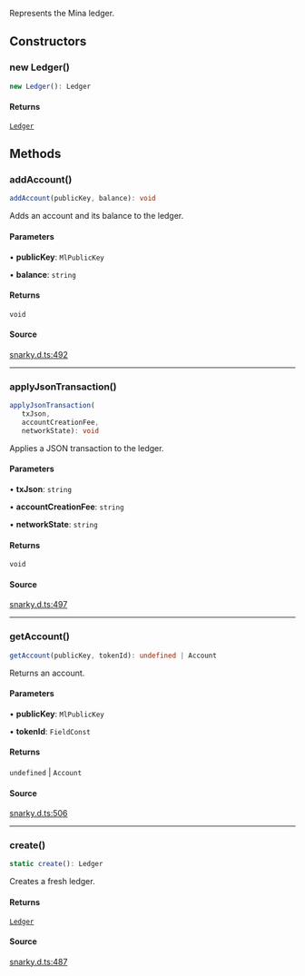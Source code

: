 Represents the Mina ledger.

## Constructors

### new Ledger()

```ts
new Ledger(): Ledger
```

#### Returns

[`Ledger`](Ledger.mdx)

## Methods

### addAccount()

```ts
addAccount(publicKey, balance): void
```

Adds an account and its balance to the ledger.

#### Parameters

• **publicKey**: `MlPublicKey`

• **balance**: `string`

#### Returns

`void`

#### Source

[snarky.d.ts:492](https://github.com/o1-labs/o1js/blob/000b9835d52eede806be269b958c57000ff32f72/src/snarky.d.ts#L492)

***

### applyJsonTransaction()

```ts
applyJsonTransaction(
   txJson, 
   accountCreationFee, 
   networkState): void
```

Applies a JSON transaction to the ledger.

#### Parameters

• **txJson**: `string`

• **accountCreationFee**: `string`

• **networkState**: `string`

#### Returns

`void`

#### Source

[snarky.d.ts:497](https://github.com/o1-labs/o1js/blob/000b9835d52eede806be269b958c57000ff32f72/src/snarky.d.ts#L497)

***

### getAccount()

```ts
getAccount(publicKey, tokenId): undefined | Account
```

Returns an account.

#### Parameters

• **publicKey**: `MlPublicKey`

• **tokenId**: `FieldConst`

#### Returns

`undefined` \| `Account`

#### Source

[snarky.d.ts:506](https://github.com/o1-labs/o1js/blob/000b9835d52eede806be269b958c57000ff32f72/src/snarky.d.ts#L506)

***

### create()

```ts
static create(): Ledger
```

Creates a fresh ledger.

#### Returns

[`Ledger`](Ledger.mdx)

#### Source

[snarky.d.ts:487](https://github.com/o1-labs/o1js/blob/000b9835d52eede806be269b958c57000ff32f72/src/snarky.d.ts#L487)
